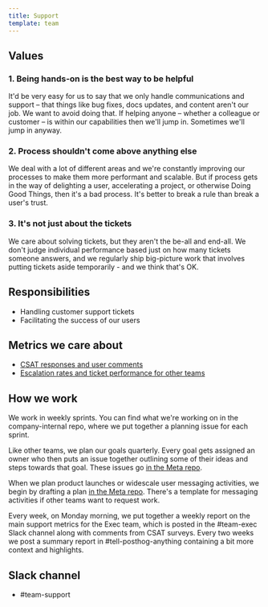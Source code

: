 ```yaml
---
title: Support
template: team
---
```


## Values

### 1. Being hands-on is the best way to be helpful

It'd be very easy for us to say that we only handle communications and support – that things like bug fixes, docs updates, and content aren't our job. We want to avoid doing that. If helping anyone – whether a colleague or customer – is within our capabilities then we'll jump in. Sometimes we'll jump in anyway. 

### 2. Process shouldn't come above anything else

We deal with a lot of different areas and we're constantly improving our processes to make them more performant and scalable. But if process gets in the way of delighting a user, accelerating a project, or otherwise Doing Good Things, then it's a bad process. It's better to break a rule than break a user's trust.
  
### 3. It's not just about the tickets

We care about solving tickets, but they aren't the be-all and end-all. We don't judge individual performance based just on how many tickets someone answers, and we regularly ship big-picture work that involves putting tickets aside temporarily - and we think that's OK. 

## Responsibilities

- Handling customer support tickets
- Facilitating the success of our users

## Metrics we care about

- [CSAT responses and user comments](https://us.posthog.com/project/2/surveys/018d1739-070f-0000-e5e7-60d9e66cb429)
- [Escalation rates and ticket performance for other teams](https://posthoghelp.zendesk.com/explore/dashboard/precanned/00ED29FD6878842D011808EA714C5F470227102AAEF5CC3C1C706E448CF61B73)

## How we work

<p>We work in weekly sprints. You can find what we're working on in the <PrivateLink url="https://github.com/PostHog/company-internal/issues">company-internal</PrivateLink> repo, where we put together a planning issue for each sprint.</p>

Like other teams, we plan our goals quarterly. Every goal gets assigned an owner who then puts an issue together outlining some of their ideas and steps towards that goal. These issues go [in the Meta repo](https://github.com/PostHog/meta/issues/).

When we plan product launches or widescale user messaging activities, we begin by drafting a plan [in the Meta repo](https://github.com/PostHog/meta/issues/). There's a template for messaging activities if other teams want to request work. 

Every week, on Monday morning, we put together a weekly report on the main support metrics for the Exec team, which is posted in the #team-exec Slack channel along with comments from CSAT surveys. Every two weeks we post a summary report in #tell-posthog-anything containing a bit more context and highlights. 

## Slack channel

- <PrivateLink url="https://posthog.slack.com/archives/C075D3C5HST">#team-support</PrivateLink>
